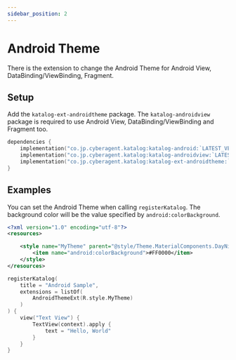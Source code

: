 ```yaml
---
sidebar_position: 2
---
```


# Android Theme
There is the extension to change the Android Theme for Android View, DataBinding/ViewBinding, Fragment.

## Setup
Add the `katalog-ext-androidtheme` package.
The `katalog-androidview` package is required to use Android View, DataBinding/ViewBinding and Fragment too.

```kotlin
dependencies {
    implementation("co.jp.cyberagent.katalog:katalog-android:`LATEST_VERSION`")
    implementation("co.jp.cyberagent.katalog:katalog-androidview:`LATEST_VERSION`")
    implementation("co.jp.cyberagent.katalog:katalog-ext-androidtheme:`LATEST_VERSION`")
}
```

## Examples
<Preview
    imageUrl="/img/docs/android-theme.png"
    width={1080}
    height={2280} >

You can set the Android Theme when calling `registerKatalog`.
The background color will be the value specified by `android:colorBackground`.

```xml title="res/values/styles.xml"
<?xml version="1.0" encoding="utf-8"?>
<resources>

    <style name="MyTheme" parent="@style/Theme.MaterialComponents.DayNight.NoActionBar">
        <item name="android:colorBackground">#FF0000</item>
    </style>
</resources>
```
```kotlin
registerKatalog(
    title = "Android Sample",
    extensions = listOf(
        AndroidThemeExt(R.style.MyTheme)
    )
) {
    view("Text View") {
        TextView(context).apply {
            text = "Hello, World"
        }
    }
}
```

</Preview>
